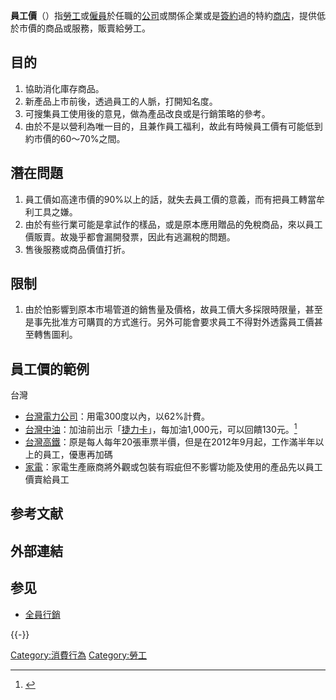 {{original research|time=2011-11-30T02:41:39+00:00}}

'''員工價'''（{{lang-en|'''staff price'''}}）指[[勞工|勞工]]或[[僱員|僱員]]於任職的[[公司|公司]]或關係企業或是[[簽約|簽約]]過的特約[[商店|商店]]，提供低於市價的商品或服務，販賣給勞工。

== 目的 ==
# 協助消化庫存商品。
# 新產品上市前後，透過員工的人脈，打開知名度。
# 可搜集員工使用後的意見，做為產品改良或是行銷策略的參考。
# 由於不是以營利為唯一目的，且兼作員工福利，故此有時候員工價有可能低到約市價的60～70%之間。

== 潛在問題 ==
# 員工價如高達市價的90%以上的話，就失去員工價的意義，而有把員工轉當牟利工具之嫌。
# 由於有些行業可能是拿試作的樣品，或是原本應用贈品的免稅商品，來以員工價販賣。故幾乎都會漏開發票，因此有逃漏稅的問題。
# 售後服務或商品價值打折。

== 限制 ==
# 由於怕影響到原本市場管道的銷售量及價格，故員工價大多採限時限量，甚至是事先批准方可購買的方式進行。另外可能會要求員工不得對外透露員工價甚至轉售圖利。

== 員工價的範例 ==
;台灣
* [[台灣電力公司|台灣電力公司]]：用電300度以內，以62%計費。
* [[台灣中油|台灣中油]]：加油前出示「[[捷力卡|捷力卡]]」，每加油1,000元，可以回饋130元。<ref>{{Cite web |url=http://www.tvbs.com.tw/news/news_list.asp?no=blue20070729125517 |title=中油員工加油「員工價」　民眾：不公平 |access-date=2011-10-24 |archive-date=2020-12-01 |archive-url=https://web.archive.org/web/20201201053514/https://www.tvbs.com.tw/news/news_list.asp?no=blue20070729125517 |dead-url=no }}</ref>
* [[台灣高速鐵路|台灣高鐵]]：原是每人每年20張車票半價，但是在2012年9月起，工作滿半年以上的員工，優惠再加碼
* [[家電|家電]]：家電生產廠商將外觀或包裝有瑕疵但不影響功能及使用的產品先以員工價賣給員工

== 参考文献 ==
{{Reflist}}

== 外部連結 ==
{{GoogleBooks|"員工價"}}

== 参见 ==
* [[全員行銷|全員行銷]]

{{-}}
{{就業}}

[[Category:消費行為|Category:消費行為]]
[[Category:勞工|Category:勞工]]